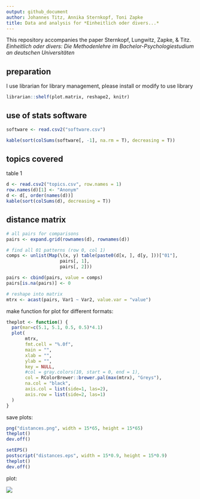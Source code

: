 ```yaml
---
output: github_document
author: Johannes Titz, Annika Sternkopf, Toni Zapke
title: Data and analysis for *Einheitlich oder divers...*
---
```


This repository accompanies the paper Sternkopf, Lungwitz, Zapke, & Titz. *Einheitlich oder divers: Die Methodenlehre im Bachelor-Psychologiestudium an deutschen Universitäten*

## preparation

I use librarian for library management, please install or modify to use library

```r
librarian::shelf(plot.matrix, reshape2, knitr)
```

##  use of stats software

```r
software <- read.csv2("software.csv")

kable(sort(colSums(software[, -1], na.rm = T), decreasing = T))
```

## topics covered

table 1

```r
d <- read.csv2("topics.csv", row.names = 1)
row.names(d)[1] <- "Anonym"
d <- d[, order(names(d))]
kable(sort(colSums(d), decreasing = T))
```

## distance matrix

```r
# all pairs for comparisons
pairs <- expand.grid(rownames(d), rownames(d))

# find all 01 patterns (row 0, col 1)
comps <- unlist(Map(\(x, y) table(paste0(d[x, ], d[y, ]))["01"],
                    pairs[, 1],
                    pairs[, 2]))

pairs <- cbind(pairs, value = comps)
pairs[is.na(pairs)] <- 0

# reshape into matrix
mtrx <- acast(pairs, Var1 ~ Var2, value.var = "value")
```

make function for plot for different formats:

```r
theplot <- function() {
  par(mar=c(5.1, 5.1, 0.5, 0.5)*4.1)
  plot(
       mtrx,
       fmt.cell = "%.0f",
       main = "",
       xlab = "",
       ylab = "",
       key = NULL,
       #col = gray.colors(10, start = 0, end = 1),
       col = RColorBrewer::brewer.pal(max(mtrx), "Greys"),
       na.col = "black",
       axis.col = list(side=1, las=2),
       axis.row = list(side=2, las=1)
  )
}
```

save plots:

```r
png("distances.png", width = 15*65, height = 15*65)
theplot()
dev.off()

setEPS()
postscript("distances.eps", width = 15*0.9, height = 15*0.9)
theplot()
dev.off()

```

plot:

![](distances.png)
